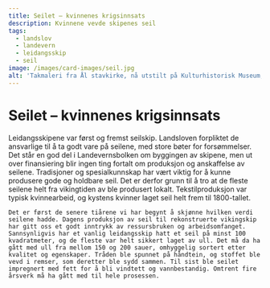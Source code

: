 ```yaml
---
title: Seilet – kvinnenes krigsinnsats
description: Kvinnene vevde skipenes seil
tags:
  - landslov
  - landevern
  - leidangsskip
  - seil
image: /images/card-images/seil.jpg
alt: 'Takmaleri fra Ål stavkirke, nå utstilt på Kulturhistorisk Museum, Oslo.'
---
```



# Seilet – kvinnenes krigsinnsats

<Container stil="initial side">
    Leidangsskipene var først og fremst seilskip. Landsloven forpliktet de ansvarlige til å ta godt vare på seilene, med store bøter for forsømmelser. 
    Det står en god del i Landevernsbolken om byggingen av skipene, men ut over finansiering blir ingen ting fortalt om produksjon og anskaffelse av seilene. 
    Tradisjoner og spesialkunnskap har vært viktig for å kunne produsere gode og holdbare seil. Det er derfor grunn til å tro at de fleste seilene helt fra vikingtiden av ble produsert lokalt. Tekstilproduksjon var typisk kvinnearbeid, og kystens kvinner laget seil helt frem til 1800-tallet. 
    
    Det er først de senere tiårene vi har begynt å skjønne hvilken verdi seilene hadde. Dagens produksjon av seil til rekonstruerte vikingskip har gitt oss et godt inntrykk av ressursbruken og arbeidsomfanget. Sannsynligvis har et vanlig leidangsskip hatt et seil på minst 100 kvadratmeter, og de fleste var helt sikkert laget av ull. Det må da ha gått med ull fra mellom 150 og 200 sauer, omhyggelig sortert etter kvalitet og egenskaper. Tråden ble spunnet på håndtein, og stoffet ble vevd i remser, som deretter ble sydd sammen. Til sist ble seilet impregnert med fett for å bli vindtett og vannbestandig. Omtrent fire årsverk må ha gått med til hele prosessen.  
</Container>

<Figure
    image="/images/landevernsbolken/Seilet i tekst.jpg"
    title="Rekonstruert oppstadvev med seilduk fra Hordamuseet, Bymuseet i Bergen."
    alt="Foto av rekonstruert oppstadvev med seilduk fra en museumutstilling."
>
</Figure>
